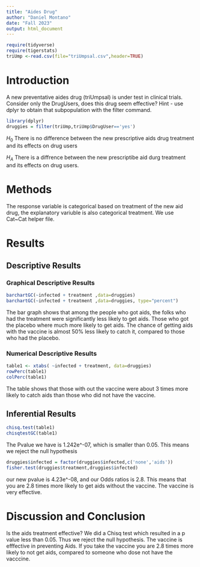 ```yaml
---
title: "Aides Drug"
author: "Daniel Montano"
date: "Fall 2023"
output: html_document
---
```


```r
require(tidyverse)
require(tigerstats)
triUmp <-read.csv(file="triUmpsal.csv",header=TRUE)
```

# Introduction

<!--In this section you explain what you are trying to show.  Where did the data come from?  What is the research or other question you are trying to answer?.  If you skimp in this section expect to be marked down in your grade. Paint a picture of the project a couple of paragraphs is expected!-->

A new  preventative aides drug (triUmpsal) is under test in clinical trials. Consider only the DrugUsers, does this drug seem effective?  Hint - use dplyr to obtain that subpopulation with the filter command.

```r
library(dplyr)
druggies = filter(triUmp,triUmp$DrugUser=='yes')
```
$H_0$ There is no difference between the new prescriptive aids drug treatment and its effects on drug users

$H_A$ There is a diffrence between the new prescriptibe aid durg treatment and its effects on drug users.

# Methods

<!--Decide on your methods:  use "variable analysis" or other appropriate descriptors.  Make sure to choose at least one graphical method and at least one numerical method. Discuss what data manipulations may be needed for example subsetting or other binning procedures and what sort of graphical displays and inferential tools will be used!-->

The response variable is categorical based on treatment of the new aid drug, the explanatory variuble is also categorical treatment. We use Cat~Cat helper file.

# Results

<!--Divide this section into two sub-sections:  One for your descriptive  results and one for your inferential results.!-->

## Descriptive Results

### Graphical Descriptive Results

<!--Graphical results here.  Make sure to show your code.  Provide appropriate labels for axes, giving units if possible, and provide a good title for the graph, too.  Use the graphical results to describe the patterns if any that exist in the data as focused toward the research question. Bottom line is to explain the features of the graph that are relevant to conforming or departing to what is expected by your null hypothesis !-->


```r
barchartGC(~infected + treatment ,data=druggies)
barchartGC(~infected + treatment ,data=druggies, type="percent")

```

The bar graph shows that among the people who got aids, the folks who had the treatment were significantly less likely to get aids. Those who got the placebo where much more likely to get aids. The chance of getting aids with the vaccine is almost 50% less likely to catch it, compared to those who had the placebo.

### Numerical Descriptive Results

<!--Numerical results go here. Use the numerical results to describe the patterns if any that exist in the data as focused toward the research question!-->

```r
table1 <- xtabs( ~infected + treatment, data=druggies)
rowPerc(table1)
colPerc(table1)
```
The table shows that those with out the vaccine were about 3 times more likely to catch aids than those who did not have the vaccine.

## Inferential Results

<!--State hypothesis clearly.  Make sure your discussion of the inferential test covers all the aspects that the test output produces, such as test statistic, p-value etc.  Make a decision about the null hypothesis, explain the assumptions on which the selected test/procedure was based, and why the chosen procedure satisfys the assumptions and is appropriate to answer the research question!-->

```r
chisq.test(table1)
chisqtestGC(table1)
```

The Pvalue we have is 1.242e^-07, which is smaller than 0.05. This means we reject the null hypothesis

```r
druggies$infected = factor(druggies$infected,c('none','aids'))
fisher.test(druggies$treatment,druggies$infected)
```

our new pvalue is 4.23e^-08, and our Odds ratios is 2.8. This means that you are 2.8 times more likely to get aids without the vaccine. The vaccine is very effective.

# Discussion and Conclusion

<!--Discussion and conclusion here.  If you found a relationship be sure to consider whether the relationship occurs because one of the variavbles causes the other, or whether they perhasps are related for some other reason.  Watch the chapter 6 videos from the GeorgeTown videos collection.!-->

Is the aids treatment effective? We did a Chisq test which resulted in a p value less than 0.05. Thus we reject the null hypothesis. The vaccine is efffective in preventing Aids. If you take the vaccine you are 2.8 times more likely to not get aids, compared to someone who dose not have the vacccine.
